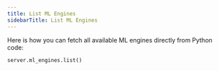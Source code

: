 ```yaml
---
title: List ML Engines
sidebarTitle: List ML Engines
---
```


Here is how you can fetch all available ML engines directly from Python code:

```
server.ml_engines.list()
```
